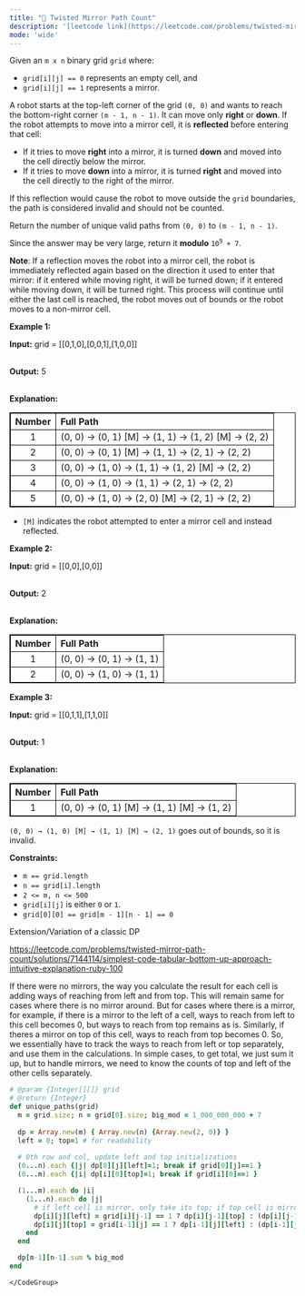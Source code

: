 ```yaml
---
title: "🧀 Twisted Mirror Path Count"
description: '[leetcode link](https://leetcode.com/problems/twisted-mirror-path-count/description/)'
mode: 'wide'
---
```

<Tabs>
  <Tab title="Question" icon="circle-question" iconType="regular">
    <Card>
      <p>Given an <code>m x n</code> binary grid <code>grid</code> where:</p>  <ul>  <li><code>grid[i][j] == 0</code> represents an empty cell, and</li>  <li><code>grid[i][j] == 1</code> represents a mirror.</li> </ul>  <p>A robot starts at the top-left corner of the grid <code>(0, 0)</code> and wants to reach the bottom-right corner <code>(m - 1, n - 1)</code>. It can move only <strong>right</strong> or <strong>down</strong>. If the robot attempts to move into a mirror cell, it is <strong>reflected</strong> before entering that cell:</p>  <ul>  <li>If it tries to move <strong>right</strong> into a mirror, it is turned <strong>down</strong> and moved into the cell directly below the mirror.</li>  <li>If it tries to move <strong>down</strong> into a mirror, it is turned <strong>right</strong> and moved into the cell directly to the right of the mirror.</li> </ul>  <p>If this reflection would cause the robot to move outside the <code>grid</code> boundaries, the path is considered invalid and should not be counted.</p>  <p>Return the number of unique valid paths from <code>(0, 0)</code> to <code>(m - 1, n - 1)</code>.</p>  <p>Since the answer may be very large, return it <strong>modulo</strong> <code>10<sup>9</sup> + 7</code>.</p>  <p><strong>Note</strong>: If a reflection moves the robot into a mirror cell, the robot is immediately reflected again based on the direction it used to enter that mirror: if it entered while moving right, it will be turned down; if it entered while moving down, it will be turned right. This process will continue until either the last cell is reached, the robot moves out of bounds or the robot moves to a non-mirror cell.</p>   <p><strong class="example">Example 1:</strong></p>  <div class="example-block"> <p><strong>Input:</strong> <span class="example-io">grid = [[0,1,0],[0,0,1],[1,0,0]]</span></p>  <p><br/> <strong>Output:</strong> <span class="example-io">5</span></p>  <p><br/> <strong>Explanation:</strong></p>  <table style="border: 1px solid black;">  <thead>   <tr>    <th align="center" style="border: 1px solid black;">Number</th>    <th align="left" style="border: 1px solid black;">Full Path</th>   </tr>  </thead>  <tbody>   <tr>    <td align="center" style="border: 1px solid black;">1</td>    <td align="left" style="border: 1px solid black;">(0, 0) &rarr; (0, 1) [M] &rarr; (1, 1) &rarr; (1, 2) [M] &rarr; (2, 2)</td>   </tr>   <tr>    <td align="center" style="border: 1px solid black;">2</td>    <td align="left" style="border: 1px solid black;">(0, 0) &rarr; (0, 1) [M] &rarr; (1, 1) &rarr; (2, 1) &rarr; (2, 2)</td>   </tr>   <tr>    <td align="center" style="border: 1px solid black;">3</td>    <td align="left" style="border: 1px solid black;">(0, 0) &rarr; (1, 0) &rarr; (1, 1) &rarr; (1, 2) [M] &rarr; (2, 2)</td>   </tr>   <tr>    <td align="center" style="border: 1px solid black;">4</td>    <td align="left" style="border: 1px solid black;">(0, 0) &rarr; (1, 0) &rarr; (1, 1) &rarr; (2, 1) &rarr; (2, 2)</td>   </tr>   <tr>    <td align="center" style="border: 1px solid black;">5</td>    <td align="left" style="border: 1px solid black;">(0, 0) &rarr; (1, 0) &rarr; (2, 0) [M] &rarr; (2, 1) &rarr; (2, 2)</td>   </tr>  </tbody> </table>  <ul data-end="606" data-start="521">  <li data-end="606" data-start="521">  <p data-end="606" data-start="523"><code>[M]</code> indicates the robot attempted to enter a mirror cell and instead reflected.</p>  </li> </ul> </div>  <p><strong class="example">Example 2:</strong></p>  <div class="example-block"> <p><strong>Input:</strong> <span class="example-io">grid = [[0,0],[0,0]]</span></p>  <p><br/> <strong>Output:</strong> <span class="example-io">2</span></p>  <p><br/> <strong>Explanation:</strong></p>  <table style="border: 1px solid black;">  <thead>   <tr>    <th align="center" style="border: 1px solid black;">Number</th>    <th align="left" style="border: 1px solid black;">Full Path</th>   </tr>  </thead>  <tbody>   <tr>    <td align="center" style="border: 1px solid black;">1</td>    <td align="left" style="border: 1px solid black;">(0, 0) &rarr; (0, 1) &rarr; (1, 1)</td>   </tr>   <tr>    <td align="center" style="border: 1px solid black;">2</td>    <td align="left" style="border: 1px solid black;">(0, 0) &rarr; (1, 0) &rarr; (1, 1)</td>   </tr>  </tbody> </table> </div>  <p><strong class="example">Example 3:</strong></p>  <div class="example-block"> <p><strong>Input:</strong> <span class="example-io">grid = </span>[[0,1,1],[1,1,0]]</p>  <p><br/> <strong>Output:</strong> 1</p>  <p><br/> <strong>Explanation:</strong></p>  <table style="border: 1px solid black;">  <thead>   <tr>    <th align="center" style="border: 1px solid black;">Number</th>    <th align="left" style="border: 1px solid black;">Full Path</th>   </tr>  </thead>  <tbody>   <tr>    <td align="center" style="border: 1px solid black;">1</td>    <td align="left" style="border: 1px solid black;">(0, 0) &rarr; (0, 1) [M] &rarr; (1, 1) [M] &rarr; (1, 2)</td>   </tr>  </tbody> </table> <code>(0, 0) &rarr; (1, 0) [M] &rarr; (1, 1) [M] &rarr; (2, 1)</code> goes out of bounds, so it is invalid.</div>   <p><strong>Constraints:</strong></p>  <ul>  <li data-end="41" data-start="21"><code data-end="39" data-start="21">m == grid.length</code></li>  <li data-end="67" data-start="44"><code data-end="65" data-start="44">n == grid[i].length</code></li>  <li data-end="91" data-start="70"><code data-end="89" data-start="70">2 &lt;= m, n &lt;= 500</code></li>  <li data-end="129" data-start="94"><code data-end="106" data-start="94">grid[i][j]</code> is either <code data-end="120" data-is-only-node="" data-start="117">0</code> or <code data-end="127" data-start="124">1</code>.</li>  <li data-end="169" data-start="132"><code data-end="167" data-start="132">grid[0][0] == grid[m - 1][n - 1] == 0</code></li> </ul> 
    </Card>
  </Tab>
  <Tab title="Solution" icon="lightbulb" iconType="regular" >
    <Card>
      Extension/Variation of a classic DP

https://leetcode.com/problems/twisted-mirror-path-count/solutions/7144114/simplest-code-tabular-bottom-up-approach-intuitive-explanation-ruby-100

If there were no mirrors, the way you calculate the result for each cell is adding ways of reaching from left and from top. This will remain same for cases where there is no mirror around. But for cases where there is a mirror, for example,
if there is a mirror to the left of a cell, ways to reach from left to this cell becomes 0, but ways to reach from top remains as is. Similarly, if theres a mirror on top of this cell, ways to reach from top becomes 0. So, we essentially have to track the ways to reach from left or top separately, and use them in the calculations. In simple cases, to get total, we just sum it up, but to handle mirrors, we need to know the counts of top and left of the other cells separately.
</Card>
  <Expandable title="code">
    <CodeGroup dropdown>
```ruby title="Twisted Mirror Path Count" lines
# @param {Integer[][]} grid
# @return {Integer}
def unique_paths(grid)
  m = grid.size; n = grid[0].size; big_mod = 1_000_000_000 + 7
  
  dp = Array.new(m) { Array.new(n) {Array.new(2, 0)} }
  left = 0; top=1 # for readability
  
  # 0th row and col, update left and top initializations
  (0...n).each {|j| dp[0][j][left]=1; break if grid[0][j]==1 }
  (0...m).each {|i| dp[i][0][top]=1; break if grid[i][0]==1 }

  (1...m).each do |i|
    (1...n).each do |j|
      # if left cell is mirror, only take its top; if top cell is mirror, only take its left, else take both ways
      dp[i][j][left] = grid[i][j-1] == 1 ? dp[i][j-1][top] : (dp[i][j-1][left] + dp[i][j-1][top]) if j > 0
      dp[i][j][top] = grid[i-1][j] == 1 ? dp[i-1][j][left] : (dp[i-1][j][left] +  dp[i-1][j][top]) if i > 0
    end
  end

  dp[m-1][n-1].sum % big_mod
end
```
    </CodeGroup>
  </Expandable>
  </Tab>
</Tabs>